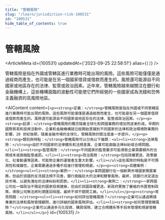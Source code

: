 ```yaml
---
title: "管轄風險"
slug: "/learn/jurisdiction-risk-100531"
id: "100531"
hide_table_of_contents: true
---
```



# 管轄風險

<ArticleMeta id={100531} updatedAt={'2023-09-25 22:58:51'} alias={`[]`} />
<div className='border-solid border-b border-t-0 my-4 border-[var(--ifm-color-gray-300)]' />

管轄風險是指在外國或管轄區進行業務時可能出現的風險。這些風險可能僅僅是通過經商而產生，也可能是在另一個國家借貸或借款而產生的。風險還可能源自不同國家或地區存在的法律、監管或政治因素。近年來，管轄風險越來越關注在銀行和金融機構上，這些機構面臨的波動性可能使它們所經營的一些國家成為洗錢和恐怖主義融資的高風險地區。

<AIContent content={`<p><strong>定義：</strong>管轄風險是指在外國或不同管轄區進行業務時可能出現的風險。這些風險可能僅僅是通過經商而產生，也可能是在另一個國家借貸或借款而產生的。風險還可能源自不同國家或地區存在的法律、監管或政治因素。</p><p><strong>起源：</strong>管轄風險的概念隨着全球化和跨國業務的增加而逐漸形成。早期的國際貿易和投資活動中，企業和金融機構就已經開始意識到不同國家的法律和政治環境對業務的影響。20 世紀後期，隨着金融市場的全球化，管轄風險的關注度進一步提升。</p><p><strong>類別與特點：</strong>管轄風險可以分為以下幾類：<ul><li><strong>法律風險：</strong>由於不同國家的法律體系和法規差異，企業可能面臨法律糾紛或合規問題。</li><li><strong>監管風險：</strong>不同國家的監管要求可能導致企業需要額外的合規成本或面臨監管處罰。</li><li><strong>政治風險：</strong>包括政權更迭、政策變化、社會動盪等因素，可能對企業的運營產生重大影響。</li></ul>這些風險的特點是不可預測性和複雜性，企業需要通過多種手段進行管理和規避。</p><p><strong>具體案例：</strong><ul><li><strong>案例一：</strong>某跨國銀行在一個新興市場國家開展業務，但由於該國的反洗錢法規不完善，銀行面臨巨大的法律和聲譽風險。最終，該銀行決定退出該市場，以避免潛在的法律糾紛和罰款。</li><li><strong>案例二：</strong>一家跨國公司在一個政治不穩定的國家投資建廠，但由於該國政權更迭，新政府實施了嚴格的外匯管制政策，導致公司無法將利潤匯回母國，最終不得不關閉工廠。</li></ul></p><p><strong>常見問題：</strong><ul><li><strong>如何評估管轄風險？</strong>企業可以通過聘請專業的法律和風險管理顧問，進行詳細的國家風險評估。</li><li><strong>如何管理管轄風險？</strong>企業可以通過多元化投資、購買保險、建立合規體系等手段來管理和規避管轄風險。</li></ul></p>`} id={100531} />
